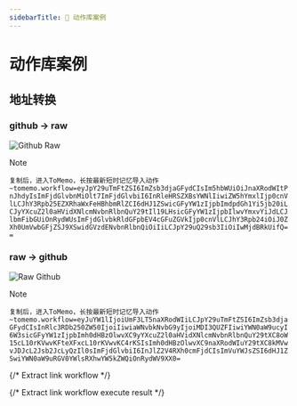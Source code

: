 ```yaml
---
sidebarTitle: 📖 动作库案例
---
```



# 动作库案例

## 地址转换

### github -> raw

<Image src="/images/action-library/github-raw.png" alt="Github Raw" width={300} height={600} />


> [!NOTE]
>`复制后，进入ToMemo，长按最新短时记忆导入动作~tomemo.workflow=eyJpY29uTmFtZSI6ImZsb3djaGFydCIsIm5hbWUiOiJnaXRodWItPnJhdyIsImFjdGlvbnMiOlt7ImFjdGlvbiI6InRleHRSZXBsYWNlIiwiZW5hYmxlIjp0cnVlLCJhY3Rpb25EZXRhaWxFeHBhbmRlZCI6dHJ1ZSwicGFyYW1zIjpbImdpdGh1Yi5jb20iLCJyYXcuZ2l0aHVidXNlcmNvbnRlbnQuY29tIl19LHsicGFyYW1zIjpbIlwvYmxvYiJdLCJlbmFibGUiOnRydWUsImFjdGlvbkRldGFpbEV4cGFuZGVkIjp0cnVlLCJhY3Rpb24iOiJ0ZXh0UmVwbGFjZSJ9XSwidGVzdENvbnRlbnQiOiIiLCJpY29uQ29sb3IiOiIwMjdBRkUifQ==`
>

### raw -> github

<Image src="/images/action-library/raw-github.png" alt="Raw Github" width={300} height={600} />

> [!NOTE]   
>`复制后，进入ToMemo，长按最新短时记忆导入动作~tomemo.workflow=eyJuYW1lIjoiUmF3LT5naXRodWIiLCJpY29uTmFtZSI6ImZsb3djaGFydCIsInRlc3RDb250ZW50IjoiIiwiaWNvbkNvbG9yIjoiMDI3QUZFIiwiYWN0aW9ucyI6W3sicGFyYW1zIjpbImh0dHBzOlwvXC9yYXcuZ2l0aHVidXNlcmNvbnRlbnQuY29tXC8oW15cL10rKVwvKFteXFxcL10rKVwvKC4rKSIsImh0dHBzOlwvXC9naXRodWIuY29tXC8kMVwvJDJcL2Jsb2JcLyQzIl0sImFjdGlvbiI6InJlZ2V4RXh0cmFjdCIsImVuYWJsZSI6dHJ1ZSwiYWN0aW9uRGV0YWlsRXhwYW5kZWQiOnRydWV9XX0=`
>

{/* Extract link workflow */}

{/* Extract link workflow execute result */}
